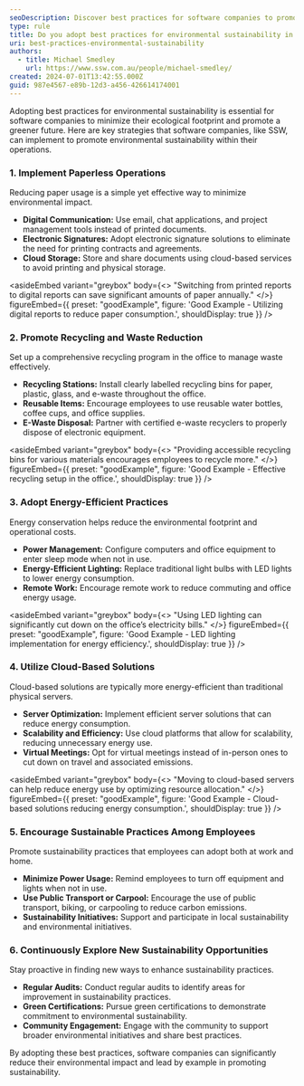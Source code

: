 ```yaml
---
seoDescription: Discover best practices for software companies to promote environmental sustainability through efficient practices and waste reduction.
type: rule
title: Do you adopt best practices for environmental sustainability in your software company?
uri: best-practices-environmental-sustainability
authors:
  - title: Michael Smedley
    url: https://www.ssw.com.au/people/michael-smedley/
created: 2024-07-01T13:42:55.000Z
guid: 987e4567-e89b-12d3-a456-426614174001
---
```


Adopting best practices for environmental sustainability is essential for software companies to minimize their ecological footprint and promote a greener future. Here are key strategies that software companies, like SSW, can implement to promote environmental sustainability within their operations.
### 1. Implement Paperless Operations

Reducing paper usage is a simple yet effective way to minimize environmental impact.

* **Digital Communication:** Use email, chat applications, and project management tools instead of printed documents.
* **Electronic Signatures:** Adopt electronic signature solutions to eliminate the need for printing contracts and agreements.
* **Cloud Storage:** Store and share documents using cloud-based services to avoid printing and physical storage.

<asideEmbed
  variant="greybox"
  body={<>
    "Switching from printed reports to digital reports can save significant amounts of paper annually."
  </>}
  figureEmbed={{
    preset: "goodExample",
    figure: 'Good Example - Utilizing digital reports to reduce paper consumption.',
    shouldDisplay: true
  }}
/>

### 2. Promote Recycling and Waste Reduction

Set up a comprehensive recycling program in the office to manage waste effectively.

* **Recycling Stations:** Install clearly labelled recycling bins for paper, plastic, glass, and e-waste throughout the office.
* **Reusable Items:** Encourage employees to use reusable water bottles, coffee cups, and office supplies.
* **E-Waste Disposal:** Partner with certified e-waste recyclers to properly dispose of electronic equipment.

<asideEmbed
  variant="greybox"
  body={<>
    "Providing accessible recycling bins for various materials encourages employees to recycle more."
  </>}
  figureEmbed={{
    preset: "goodExample",
    figure: 'Good Example - Effective recycling setup in the office.',
    shouldDisplay: true
  }}
/>

### 3. Adopt Energy-Efficient Practices

Energy conservation helps reduce the environmental footprint and operational costs.

* **Power Management:** Configure computers and office equipment to enter sleep mode when not in use.
* **Energy-Efficient Lighting:** Replace traditional light bulbs with LED lights to lower energy consumption.
* **Remote Work:** Encourage remote work to reduce commuting and office energy usage.

<asideEmbed
  variant="greybox"
  body={<>
    "Using LED lighting can significantly cut down on the office’s electricity bills."
  </>}
  figureEmbed={{
    preset: "goodExample",
    figure: 'Good Example - LED lighting implementation for energy efficiency.',
    shouldDisplay: true
  }}
/>

### 4. Utilize Cloud-Based Solutions

Cloud-based solutions are typically more energy-efficient than traditional physical servers.

* **Server Optimization:** Implement efficient server solutions that can reduce energy consumption.
* **Scalability and Efficiency:** Use cloud platforms that allow for scalability, reducing unnecessary energy use.
* **Virtual Meetings:** Opt for virtual meetings instead of in-person ones to cut down on travel and associated emissions.

<asideEmbed
  variant="greybox"
  body={<>
    "Moving to cloud-based servers can help reduce energy use by optimizing resource allocation."
  </>}
  figureEmbed={{
    preset: "goodExample",
    figure: 'Good Example - Cloud-based solutions reducing energy consumption.',
    shouldDisplay: true
  }}
/>

### 5. Encourage Sustainable Practices Among Employees

Promote sustainability practices that employees can adopt both at work and home.

* **Minimize Power Usage:** Remind employees to turn off equipment and lights when not in use.
* **Use Public Transport or Carpool:** Encourage the use of public transport, biking, or carpooling to reduce carbon emissions.
* **Sustainability Initiatives:** Support and participate in local sustainability and environmental initiatives.

### 6. Continuously Explore New Sustainability Opportunities

Stay proactive in finding new ways to enhance sustainability practices.

* **Regular Audits:** Conduct regular audits to identify areas for improvement in sustainability practices.
* **Green Certifications:** Pursue green certifications to demonstrate commitment to environmental sustainability.
* **Community Engagement:** Engage with the community to support broader environmental initiatives and share best practices.

By adopting these best practices, software companies can significantly reduce their environmental impact and lead by example in promoting sustainability.